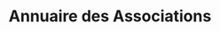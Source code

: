 ---
layout: ../../../layouts/AssoSort.astro
title: "Annuaire des Associations"
typeFilter: entrepreneuriat
affiliationFilter: sciences
---
